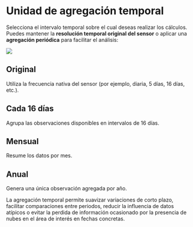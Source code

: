 # Unidad de agregación temporal {#ud-agregacion-temporal}

Selecciona el intervalo temporal sobre el cual deseas realizar los cálculos. Puedes mantener la **resolución temporal original del sensor** o aplicar una **agregación periódica** para facilitar el análisis:

![](assets/aggregation_es.png)

## **Original**

Utiliza la frecuencia nativa del sensor (por ejemplo, diaria, 5 días, 16 días, etc.).

## **Cada 16 días**

Agrupa las observaciones disponibles en intervalos de 16 días.

## **Mensual**

Resume los datos por mes.

## **Anual**

Genera una única observación agregada por año.

La agregación temporal permite suavizar variaciones de corto plazo, facilitar
comparaciones entre periodos, reducir la influencia de datos atípicos o evitar la
perdida de información ocasionado por la presencia de nubes en el área de interés en
fechas concretas.




